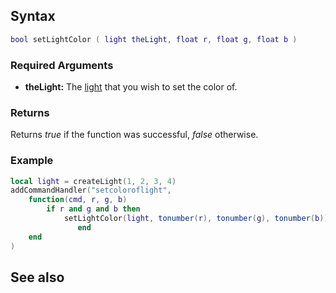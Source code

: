 
{{Client function}}

{{New feature/item|9.0150|1.5.0|7048|
This function sets the color for a [[/Element/Light.md|light]] element.
}}

==Syntax==
<syntaxhighlight lang="lua">
bool setLightColor ( light theLight, float r, float g, float b )
</syntaxhighlight>
{{OOP||[[/light.md|light]]:setColor|color|getLightColor}}

===Required Arguments=== 
*'''theLight:''' The [[/Element/Light.md|light]] that you wish to set the color of.

=== Returns ===
Returns ''true'' if the function was successful, ''false'' otherwise.

===Example===
<syntaxhighlight lang="Lua">
local light = createLight(1, 2, 3, 4)
addCommandHandler("setcoloroflight",
	function(cmd, r, g, b)
		if r and g and b then
			setLightColor(light, tonumber(r), tonumber(g), tonumber(b))
               end
	end
)
</syntaxhighlight>

==See also==
{{Client_light_functions}}
